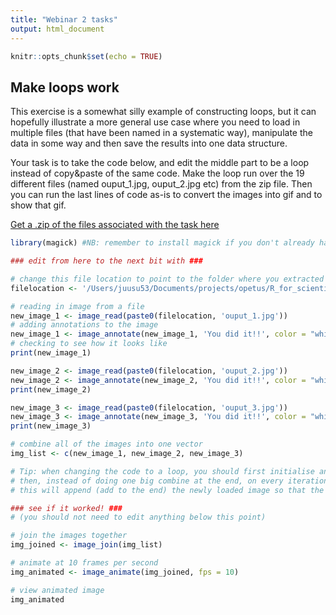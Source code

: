 ```yaml
---
title: "Webinar 2 tasks"
output: html_document
---
```

  
```r
knitr::opts_chunk$set(echo = TRUE)
```

## Make loops work

This exercise is a somewhat silly example of constructing loops, but it can hopefully illustrate a more general use case where you need to load in multiple files (that have been named in a systematic way), manipulate the data in some way and then save the results into one data structure.

Your task is to take the code below, and edit the middle part to be a loop instead of copy&paste of the same code. Make the loop run over the 19 different files (named ouput_1.jpg, ouput_2.jpg etc) from the zip file. Then you can run the last lines of code as-is to convert the images into gif and to show that gif.

[Get a .zip of the files associated with the task here](./images/loop_images.zip)

```r


library(magick) #NB: remember to install magick if you don't already have it!

### edit from here to the next bit with ###

# change this file location to point to the folder where you extracted the images from the zip-file
filelocation <- '/Users/juusu53/Documents/projects/opetus/R_for_scientists/course_materials/' 

# reading in image from a file
new_image_1 <- image_read(paste0(filelocation, 'ouput_1.jpg'))
# adding annotations to the image
new_image_1 <- image_annotate(new_image_1, 'You did it!!', color = "white", size = 50, gravity='north')
# checking to see how it looks like
print(new_image_1)

new_image_2 <- image_read(paste0(filelocation, 'ouput_2.jpg'))
new_image_2 <- image_annotate(new_image_2, 'You did it!!', color = "white", size = 50, gravity='north')
print(new_image_2)

new_image_3 <- image_read(paste0(filelocation, 'ouput_3.jpg'))
new_image_3 <- image_annotate(new_image_3, 'You did it!!', color = "white", size = 50, gravity='north')
print(new_image_3)

# combine all of the images into one vector
img_list <- c(new_image_1, new_image_2, new_image_3)

# Tip: when changing the code to a loop, you should first initialise an empty vector BEFORE the loop like this: img_list <- vector()
# then, instead of doing one big combine at the end, on every iteration of the loop, you should do this: img_list <- c(img_list, new_image)
# this will append (add to the end) the newly loaded image so that the list gets longer on every iteration of the loop

### see if it worked! ###
# (you should not need to edit anything below this point)

# join the images together
img_joined <- image_join(img_list)

# animate at 10 frames per second
img_animated <- image_animate(img_joined, fps = 10)

# view animated image
img_animated

```